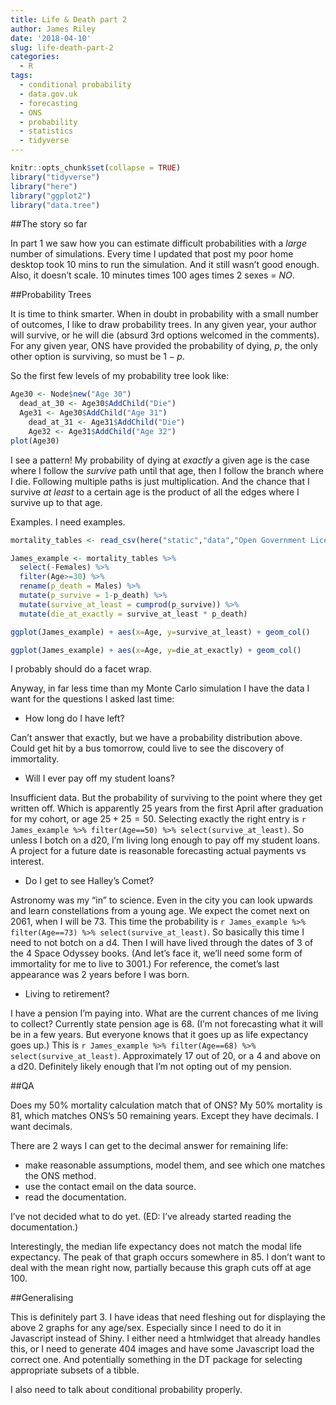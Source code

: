 ```yaml
---
title: Life & Death part 2
author: James Riley
date: '2018-04-10'
slug: life-death-part-2
categories:
  - R
tags:
  - conditional probability
  - data.gov.uk
  - forecasting
  - ONS
  - probability
  - statistics
  - tidyverse
---
```


```r
knitr::opts_chunk$set(collapse = TRUE)
library("tidyverse")
library("here")
library("ggplot2")
library("data.tree")
```

##The story so far

In part 1 we saw how you can estimate difficult probabilities with a *large* number of simulations. Every time I updated that post my poor home desktop took 10 mins to run the simulation. And it still wasn't good enough. Also, it doesn't scale. 10 minutes times 100 ages times 2 sexes = *NO*. 

##Probability Trees

It is time to think smarter. When in doubt in probability with a small number of outcomes, I like to draw probability trees. In any given year, your author will survive, or he will die (absurd 3rd options welcomed in the comments). For any given year, ONS have provided the probability of dying, $p$, the only other option is surviving, so must be $1-p$.

So the first few levels of my probability tree look like:
```r
Age30 <- Node$new("Age 30")
  dead_at_30 <- Age30$AddChild("Die")
  Age31 <- Age30$AddChild("Age 31")
    dead_at_31 <- Age31$AddChild("Die")
    Age32 <- Age31$AddChild("Age 32")
plot(Age30)
```

I see a pattern! My probability of dying at *exactly* a given age is the case where I follow the *survive* path until that age, then I follow the branch where I die. Following multiple paths is just multiplication. And the chance that I survive *at least* to a certain age is the product of all the edges where I survive up to that age. 

Examples. I need examples.

```r
mortality_tables <- read_csv(here("static","data","Open Government Licence","uk mortality 14-16.csv"))

James_example <- mortality_tables %>%
  select(-Females) %>%
  filter(Age>=30) %>%
  rename(p_death = Males) %>%
  mutate(p_survive = 1-p_death) %>%
  mutate(survive_at_least = cumprod(p_survive)) %>%
  mutate(die_at_exactly = survive_at_least * p_death)

ggplot(James_example) + aes(x=Age, y=survive_at_least) + geom_col()
```

```r
ggplot(James_example) + aes(x=Age, y=die_at_exactly) + geom_col()
```

I probably should do a facet wrap.

Anyway, in far less time than my Monte Carlo simulation I have the data I want for the questions I asked last time:

* How long do I have left? 

Can't answer that exactly, but we have a probability distribution above. Could get hit by a bus tomorrow, could live to see the discovery of immortality. 

* Will I ever pay off my student loans?

Insufficient data. But the probability of surviving to the point where they get written off. Which is apparently 25 years from the first April after graduation for my cohort, or age $25+25=50$. Selecting exactly the right entry is `r James_example %>% filter(Age==50) %>% select(survive_at_least)`. So unless I botch on a d20, I'm living long enough to pay off my student loans. A project for a future date is reasonable forecasting actual payments vs interest.

* Do I get to see Halley's Comet?

Astronomy was my "in" to science. Even in the city you can look upwards and learn constellations from a young age. We expect the comet next on 2061, when I will be 73. This time the probability is `r James_example %>% filter(Age==73) %>% select(survive_at_least)`. So basically this time I need to not botch on a d4. Then I will have lived through the dates of 3 of the 4 Space Odyssey books. (And let's face it, we'll need some form of immortality for me to live to 3001.) For reference, the comet's last appearance was 2 years before I was born.

* Living to retirement?

I have a pension I'm paying into. What are the current chances of me living to collect? Currently state pension age is 68. (I'm not forecasting what it will be in a few years. But everyone knows that it goes up as life expectancy goes up.) This is `r James_example %>% filter(Age==68) %>% select(survive_at_least)`. Approximately 17 out of 20, or a 4 and above on a d20. Definitely likely enough that I'm not opting out of my pension.

##QA

Does my 50% mortality calculation match that of ONS? My 50% mortality is 81, which matches ONS's 50 remaining years. Except they have decimals. I want decimals. 

There are 2 ways I can get to the decimal answer for remaining life:

* make reasonable assumptions, model them, and see which one matches the ONS method.
* use the contact email on the data source.
* read the documentation.

I've not decided what to do yet. (ED: I've already started reading the documentation.)

Interestingly, the median life expectancy does not match the modal life expectancy. The peak of that graph occurs somewhere in 85. I don't want to deal with the mean right now, partially because this graph cuts off at age 100. 

##Generalising

This is definitely part 3. I have ideas that need fleshing out for displaying the above 2 graphs for any age/sex. Especially since I need to do it in Javascript instead of Shiny. I either need a htmlwidget that already handles this, or I need to generate 404 images and have some Javascript load the correct one. And potentially something in the DT package for selecting appropriate subsets of a tibble.

I also need to talk about conditional probability properly.